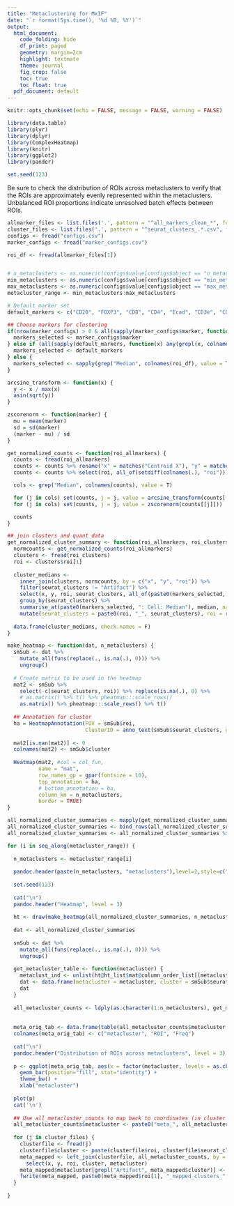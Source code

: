 ```yaml
---
title: "Metaclustering for MxIF"
date: "`r format(Sys.time(), '%d %B, %Y')`"
output:
  html_document:
    code_folding: hide
    df_print: paged 
    geometry: margin=2cm
    highlight: textmate
    theme: journal
    fig_crop: false
    toc: true
    toc_float: true
  pdf_document: default
---
```

<style type="text/css">
.main-container {
  max-width: 1200px;
  margin-left: auto;
  margin-right: auto;
}
</style>

```r
knitr::opts_chunk$set(echo = FALSE, message = FALSE, warning = FALSE)

library(data.table)
library(plyr)
library(dplyr)
library(ComplexHeatmap)
library(knitr)
library(ggplot2)
library(pander)

set.seed(123)
```

Be sure to check the distribution of ROIs across metaclusters to verify that the ROIs are approximately evenly represented within the metaclusters. Unbalanced ROI proportions indicate unresolved batch effects between ROIs.

```r
allmarker_files <- list.files('.', pattern = "^all_markers_clean_*", full.names = T)
cluster_files <- list.files('.', pattern = "^seurat_clusters_.*.csv", full.names = T)
configs <- fread("configs.csv")
marker_configs <- fread("marker_configs.csv")

roi_df <- fread(allmarker_files[1])


# n_metaclusters <- as.numeric(configs$value[configs$object == "n_metaclusters"])
min_metaclusters <- as.numeric(configs$value[configs$object == "min_metaclusters"])
max_metaclusters <- as.numeric(configs$value[configs$object == "max_metaclusters"])
metacluster_range <- min_metaclusters:max_metaclusters

# Default marker set
default_markers <- c("CD20", "FOXP3", "CD8", "CD4", "Ecad", "CD3e", "CD68", "CD45", "CD14", "CD31")

## Choose markers for clustering
if(nrow(marker_configs) > 0 & all(sapply(marker_configs$marker, function(x) any(grepl(x, colnames(roi_df)))))) {
  markers_selected <- marker_configs$marker
} else if (all(sapply(default_markers, function(x) any(grepl(x, colnames(roi_df)))))) {
  markers_selected <- default_markers
} else {
  markers_selected <- sapply(grep("Median", colnames(roi_df), value = T), function(x) sub(": Cell: Median", "", x))
}
```


```r
arcsine_transform <- function(x) {
  y <- x / max(x)
  asin(sqrt(y))
}

zscorenorm <- function(marker) {
  mu = mean(marker)
  sd = sd(marker)
  (marker - mu) / sd
}

get_normalized_counts <- function(roi_allmarkers) {
  counts <- fread(roi_allmarkers)
  counts <- counts %>% rename("x" = matches("Centroid X"), "y" = matches("Centroid Y"))
  counts <- counts %>% select(roi, all_of(setdiff(colnames(.), "roi"))) %>% select(-contains("DAPI"))

  cols <- grep("Median", colnames(counts), value = T)

  for (j in cols) set(counts, j = j, value = arcsine_transform(counts[[j]]))
  for (j in cols) set(counts, j = j, value = zscorenorm(counts[[j]]))

  counts
}

## join clusters and quant data
get_normalized_cluster_summary <- function(roi_allmarkers, roi_clusters) {
  normcounts <- get_normalized_counts(roi_allmarkers)
  clusters <- fread(roi_clusters)
  roi <- clusters$roi[1]
  
  cluster_medians <- 
    inner_join(clusters, normcounts, by = c("x", "y", "roi")) %>% 
    filter(seurat_clusters != "Artifact") %>%
    select(x, y, roi, seurat_clusters, all_of(paste0(markers_selected, ": Cell: Median"))) %>% 
    group_by(seurat_clusters) %>% 
    summarise_at(paste0(markers_selected, ": Cell: Median"), median, na.rm = T) %>%
    mutate(seurat_clusters = paste0(roi, "_", seurat_clusters), roi = roi)
  
  data.frame(cluster_medians, check.names = F)
}

make_heatmap <- function(dat, n_metaclusters) {
  smSub <- dat %>%
    mutate_all(funs(replace(., is.na(.), 0))) %>%
    ungroup()
  
  # Create matrix to be used in the heatmap
  mat2 <- smSub %>%
    select(-c(seurat_clusters, roi)) %>% replace(is.na(.), 0) %>%
    # as.matrix() %>% t() %>% pheatmap:::scale_rows()
    as.matrix() %>% pheatmap:::scale_rows() %>% t()
  
  ## Annotation for cluster
  ha = HeatmapAnnotation(FOV = smSub$roi,
                         ClusterID = anno_text(smSub$seurat_clusters, gp = gpar(fontsize = 8)))
  
  mat2[is.nan(mat2)] <- 0
  colnames(mat2) <- smSub$cluster
  
  Heatmap(mat2, #col = col_fun,
          name = "mat",
          row_names_gp = gpar(fontsize = 10),
          top_annotation = ha,
          # bottom_annotation = ba,
          column_km = n_metaclusters,
          border = TRUE)
}
```


```r
all_normalized_cluster_summaries <- mapply(get_normalized_cluster_summary, allmarker_files, cluster_files, SIMPLIFY = F)
all_normalized_cluster_summaries <- bind_rows(all_normalized_cluster_summaries, .id = "column_label")
all_normalized_cluster_summaries <- all_normalized_cluster_summaries %>% select(-column_label)
```


```r
for (i in seq_along(metacluster_range)) {
  
  n_metaclusters <- metacluster_range[i]
  
  pandoc.header(paste(n_metaclusters, "metaclusters"),level=2,style=c("atx","setext"))
  
  set.seed(123)
  
  cat("\n")
  pandoc.header("Heatmap", level = 3)
  
  ht <- draw(make_heatmap(all_normalized_cluster_summaries, n_metaclusters))
  
  dat <- all_normalized_cluster_summaries
  
  smSub <- dat %>%
    mutate_all(funs(replace(., is.na(.), 0))) %>%
    ungroup()
  
  get_metacluster_table <- function(metacluster) {
    metaclust_ind <- unlist(ht@ht_list$mat@column_order_list[[metacluster]])
    dat <- data.frame(metacluster = metacluster, cluster = smSub$seurat_clusters[metaclust_ind], roi = smSub$roi[metaclust_ind])
    dat
  }
  
  all_metacluster_counts <- ldply(as.character(1:n_metaclusters), get_metacluster_table)
  
  
  meta_orig_tab <- data.frame(table(all_metacluster_counts$metacluster, all_metacluster_counts$roi))
  colnames(meta_orig_tab) <- c("metacluster", "ROI", "Freq")
  
  cat("\n")
  pandoc.header("Distribution of ROIs across metaclusters", level = 3)
  
  p <- ggplot(meta_orig_tab, aes(x = factor(metacluster, levels = as.character(1:n_metaclusters)), y = Freq, fill = ROI)) +
    geom_bar(position="fill", stat="identity") +
    theme_bw() +
    xlab("metacluster")
  
  plot(p)
  cat('\n')
  
  ## Use all_metacluster_counts to map back to coordinates (in cluster files) and write out mapped metacluster file
  all_metacluster_counts$metacluster <- paste0("meta_", all_metacluster_counts$metacluster)
  
  for (j in cluster_files) {
    clusterfile <- fread(j)
    clusterfile$cluster <- paste(clusterfile$roi, clusterfile$seurat_clusters, sep = "_")
    meta_mapped <- left_join(clusterfile, all_metacluster_counts, by = c("cluster" = "cluster", "roi" = "roi")) %>%
      select(x, y, roi, cluster, metacluster)
    meta_mapped$metacluster[grepl("Artifact", meta_mapped$cluster)] <- "Artifact"
    fwrite(meta_mapped, paste0(meta_mapped$roi[1], "_mapped_clusters_", n_metaclusters, "_metaclusters.csv"))
  }
  
}

```










